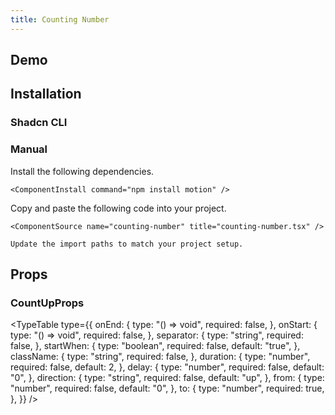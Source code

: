 ```yaml
---
title: Counting Number
---
```


## Demo

<ComponentPreview name="counting-number-demo" />

## Installation

### Shadcn CLI

<ComponentInstall command="npx shadcn@latest add https://laviecn.vercel.app/r/counting-number.json" />

### Manual

<Steps>
  <Step>
    Install the following dependencies.

    <ComponentInstall command="npm install motion" />

  </Step>
  <Step>
    Copy and paste the following code into your project.

    <ComponentSource name="counting-number" title="counting-number.tsx" />

  </Step>
  <Step>

    Update the import paths to match your project setup.

  </Step>
</Steps>

## Props

### CountUpProps

<TypeTable
  type={{
    onEnd: {
      type: "() => void",
      required: false,
    },
    onStart: {
      type: "() => void",
      required: false,
    },
    separator: {
      type: "string",
      required: false,
    },
    startWhen: {
      type: "boolean",
      required: false,
      default: "true",
    },
    className: {
      type: "string",
      required: false,
    },
    duration: {
      type: "number",
      required: false,
      default: 2,
    },
    delay: {
      type: "number",
      required: false,
      default: "0",
    },
    direction: {
      type: "string",
      required: false,
      default: "up",
    },
    from: {
      type: "number",
      required: false,
      default: "0",
    },
    to: {
      type: "number",
      required: true,
    },
  }}
/>

